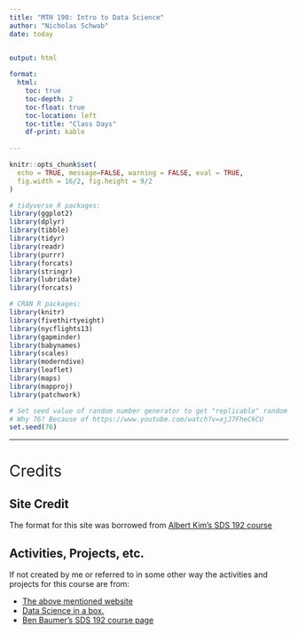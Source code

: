 ```yaml
---
title: "MTH 190: Intro to Data Science"
author: "Nicholas Schwab"
date: today

  
output: html

format:
  html:
    toc: true
    toc-depth: 2
    toc-float: true
    toc-location: left
    toc-title: "Class Days"
    df-print: kable
    
---
```


<style>
h1{font-weight: 400;}
</style>

```r
knitr::opts_chunk$set(
  echo = TRUE, message=FALSE, warning = FALSE, eval = TRUE, 
  fig.width = 16/2, fig.height = 9/2
)

# tidyverse R packages:
library(ggplot2)
library(dplyr)
library(tibble)
library(tidyr)
library(readr)
library(purrr)
library(forcats)
library(stringr)
library(lubridate)
library(forcats)

# CRAN R packages:
library(knitr)
library(fivethirtyeight)
library(nycflights13)
library(gapminder)
library(babynames)
library(scales)
library(moderndive)
library(leaflet)
library(maps)
library(mapproj)
library(patchwork)

# Set seed value of random number generator to get "replicable" random numbers.
# Why 76? Because of https://www.youtube.com/watch?v=xjJ7FheCkCU
set.seed(76)
```

<style>
h1{font-weight: 400;}
</style>

***




# Credits

## Site Credit

The format for this site was borrowed from [Albert Kim's SDS 192 course](https://bit.ly/sds192kim)

## Activities, Projects, etc. 

If not created by me or referred to in some other way the activities and projects for this course are from: 

* [The above mentioned website](https://bit.ly/sds192kim)
* [Data Science in a box.](https://datasciencebox.org/)
* [Ben Baumer's SDS 192 course page](https://beanumber.github.io/sds192/)


